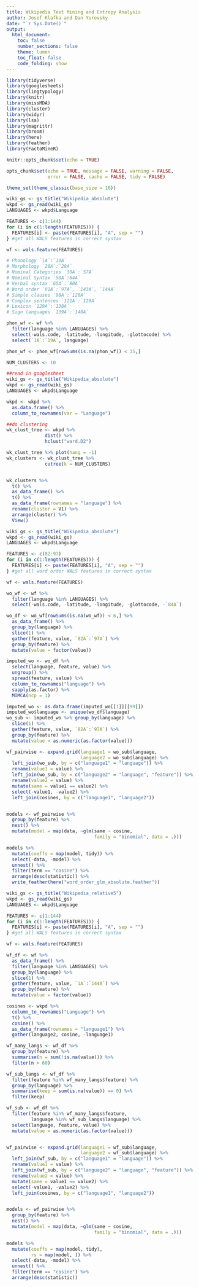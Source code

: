 ```yaml
---
title: Wikipedia Text Mining and Entropy Analysis
author: Josef Klafka and Dan Yurovsky
date: "`r Sys.Date()`"
output: 
  html_document:
    toc: false
    number_sections: false
    theme: lumen
    toc_float: false
    code_folding: show 
---
```


```r
library(tidyverse)
library(googlesheets)
library(lingtypology)
library(knitr)
library(missMDA)
library(cluster)
library(widyr)
library(lsa)
library(magrittr)
library(broom)
library(here)
library(feather)
library(FactoMineR)

knitr::opts_chunk$set(echo = TRUE)

opts_chunk$set(echo = TRUE, message = FALSE, warning = FALSE, 
               error = FALSE, cache = FALSE, tidy = FALSE)

theme_set(theme_classic(base_size = 16))
```

```r
wiki_gs <- gs_title("Wikipedia_absolute")
wkpd <- gs_read(wiki_gs) 
LANGUAGES <- wkpd$Language

FEATURES <- c(1:144)
for (i in c(1:length(FEATURES))) {
  FEATURES[i] <- paste(FEATURES[i], "A", sep = "")
} #get all WALS features in correct syntax

wf <- wals.feature(FEATURES) 

# Phonology `1A`:`19A`
# Morphology `20A`:`29A`
# Nominal Categories `30A`:`57A`
# Nominal Syntax `58A`:64A`
# Verbal syntax `65A`:`80A`
# Word order `81A`:`97A`, `143A`, `144A`
# Simple clauses `98A`:`120A`
# Complex sentences `121A`:`128A`
# Lexicon `129A`:`138A`
# Sign languages `139A`:`140A`

phon_wf <- wf %>% 
  filter(language %in% LANGUAGES) %>%
  select(-wals.code, -latitude, -longitude, -glottocode) %>%
  select(`1A`:`19A`, language)

phon_wf <- phon_wf[rowSums(is.na(phon_wf)) < 15,]
```

```r
NUM_CLUSTERS <- 10

##read in googlesheet
wiki_gs <- gs_title("Wikipedia_absolute")
wkpd <- gs_read(wiki_gs) 
LANGUAGES <- wkpd$Language

wkpd <- wkpd %>% 
  as.data.frame() %>%
  column_to_rownames(var = "Language")

##do clustering
wk_clust_tree <- wkpd %>% 
              dist() %>%
              hclust("ward.D2") 

wk_clust_tree %>% plot(hang = -1)
wk_clusters <- wk_clust_tree %>%
              cutree(k = NUM_CLUSTERS)


wk_clusters %>% 
  t() %>%
  as_data_frame() %>% 
  t() %>%
  as_data_frame(rownames = "language") %>%
  rename(cluster = V1) %>%
  arrange(cluster) %>% 
  View()
```

```r
wiki_gs <- gs_title("Wikipedia_absolute")
wkpd <- gs_read(wiki_gs) 
LANGUAGES <- wkpd$Language

FEATURES <- c(82:97)
for (i in c(1:length(FEATURES))) {
  FEATURES[i] <- paste(FEATURES[i], "A", sep = "")
} #get all word order WALS features in correct syntax

wf <- wals.feature(FEATURES) 

wo_wf <- wf %>% 
  filter(language %in% LANGUAGES) %>%
  select(-wals.code, -latitude, -longitude, -glottocode, -`84A`) 

wo_df <- wo_wf[rowSums(is.na(wo_wf)) < 6,] %>%
  as_data_frame() %>%
  group_by(language) %>%
  slice(1) %>%
  gather(feature, value, `82A`:`97A`) %>%
  group_by(feature) %>%
  mutate(value = factor(value))

imputed_wo <- wo_df %>%
  select(language, feature, value) %>%
  ungroup() %>% 
  spread(feature, value) %>% 
  column_to_rownames("language") %>%
  sapply(as.factor) %>%
  MIMCA(ncp = 1)

imputed_wo <- as.data.frame(imputed_wo[[1]][[99]]) 
imputed_wo$language <- unique(wo_df$language)
wo_sub <- imputed_wo %>% group_by(language) %>%
  slice(1) %>%
  gather(feature, value, `82A`:`97A`) %>%
  group_by(feature) %>%
  mutate(value = as.numeric(as.factor(value)))

wf_pairwise <- expand.grid(language1 = wo_sub$language,
                           language2 = wo_sub$language) %>%
  left_join(wo_sub, by = c("language1" = "language")) %>%
  rename(value1 = value) %>%
  left_join(wo_sub, by = c("language2" = "language", "feature")) %>%
  rename(value2 = value) %>%
  mutate(same = value1 == value2) %>%
  select(-value1, -value2) %>%
  left_join(cosines, by = c("language1", "language2"))


models <- wf_pairwise %>%
  group_by(feature) %>%
  nest() %>%
  mutate(model = map(data, ~glm(same ~ cosine, 
                                family = "binomial", data = .)))

models %>%
  mutate(coeffs = map(model, tidy)) %>%
  select(-data, -model) %>%
  unnest() %>%
  filter(term == "cosine") %>%
  arrange(desc(statistic)) %>%
  write_feather(here("word_order_glm_absolute.feather"))
```

```r
wiki_gs <- gs_title("Wikipedia_relative5")
wkpd <- gs_read(wiki_gs) 
LANGUAGES <- wkpd$Language

FEATURES <- c(1:144)
for (i in c(1:length(FEATURES))) {
  FEATURES[i] <- paste(FEATURES[i], "A", sep = "")
} #get all WALS features in correct syntax

wf <- wals.feature(FEATURES) 

wf_df <- wf %>%
  as_data_frame() %>%
  filter(language %in% LANGUAGES) %>%
  group_by(language) %>%
  slice(1) %>%
  gather(feature, value, `1A`:`144A`) %>%
  group_by(feature) %>%
  mutate(value = factor(value))

cosines <- wkpd %>%
  column_to_rownames("Language") %>%
  t() %>%
  cosine() %>%
  as_data_frame(rownames = "language1") %>%
  gather(language2, cosine, -language1)

```


```r

wf_many_langs <- wf_df %>%
  group_by(feature) %>%
  summarise(n = sum(!is.na(value))) %>%
  filter(n > 60)

wf_sub_langs <- wf_df %>%
  filter(feature %in% wf_many_langs$feature) %>%
  group_by(language) %>%
  summarise(keep = sum(is.na(value)) == 0) %>%
  filter(keep)

wf_sub <- wf_df %>%
  filter(feature %in% wf_many_langs$feature,
         language %in% wf_sub_langs$language) %>%
  select(language, feature, value) %>%
  mutate(value = as.numeric(as.factor(value)))


wf_pairwise <- expand.grid(language1 = wf_sub$language,
                           language2 = wf_sub$language) %>%
  left_join(wf_sub, by = c("language1" = "language")) %>%
  rename(value1 = value) %>%
  left_join(wf_sub, by = c("language2" = "language", "feature")) %>%
  rename(value2 = value) %>%
  mutate(same = value1 == value2) %>%
  select(-value1, -value2) %>%
  left_join(cosines, by = c("language1", "language2"))


models <- wf_pairwise %>%
  group_by(feature) %>%
  nest() %>%
  mutate(model = map(data, ~glm(same ~ cosine, 
                                family = "binomial", data = .)))

models %>%
  mutate(coeffs = map(model, tidy),
         rs = map(model, )) %>%
  select(-data, -model) %>%
  unnest() %>%
  filter(term == "cosine") %>%
  arrange(desc(statistic))
```
